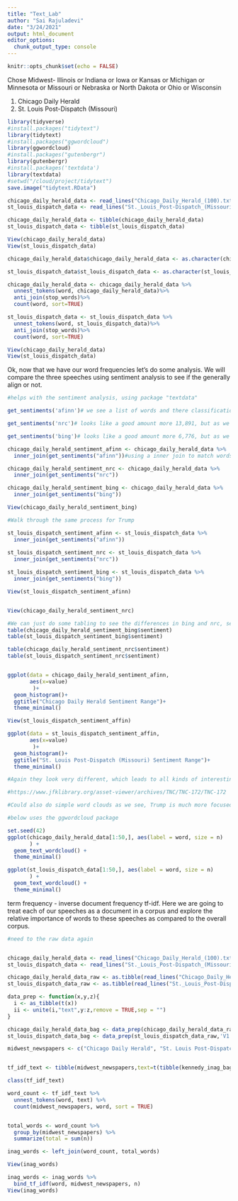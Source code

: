 ```yaml
---
title: "Text_Lab"
author: "Sai Rajuladevi"
date: "3/24/2021"
output: html_document
editor_options: 
  chunk_output_type: console
---
```

```r
knitr::opts_chunk$set(echo = FALSE)
```

Chose Midwest- Illinois or Indiana or Iowa or Kansas or Michigan or Minnesota or Missouri or Nebraska or North Dakota or Ohio or Wisconsin

(1) Chicago Daily Herald
(2) St. Louis Post-Dispatch (Missouri)


```r
library(tidyverse)
#install.packages("tidytext")
library(tidytext)
#install.packages("ggwordcloud")
library(ggwordcloud)
#install.packages("gutenbergr") 
library(gutenbergr)
#install.packages('textdata')
library(textdata)
#setwd("/cloud/project/tidytext")
save.image("tidytext.RData")
```

```r
chicago_daily_herald_data <- read_lines("Chicago_Daily_Herald_(100).txt")
st_louis_dispatch_data <- read_lines("St._Louis_Post-Dispatch_(Missouri)_(100).txt")

chicago_daily_herald_data <- tibble(chicago_daily_herald_data)
st_louis_dispatch_data <- tibble(st_louis_dispatch_data)

View(chicago_daily_herald_data)
View(st_louis_dispatch_data)

chicago_daily_herald_data$chicago_daily_herald_data <- as.character(chicago_daily_herald_data$chicago_daily_herald_data)

st_louis_dispatch_data$st_louis_dispatch_data <- as.character(st_louis_dispatch_data$st_louis_dispatch_data)

chicago_daily_herald_data <- chicago_daily_herald_data %>%
  unnest_tokens(word, chicago_daily_herald_data)%>%
  anti_join(stop_words)%>% 
  count(word, sort=TRUE)

st_louis_dispatch_data <- st_louis_dispatch_data %>%
  unnest_tokens(word, st_louis_dispatch_data)%>%
  anti_join(stop_words)%>% 
  count(word, sort=TRUE)

View(chicago_daily_herald_data)
View(st_louis_dispatch_data)
```


Ok, now that we have our word frequencies let's do some analysis. We will compare the three speeches using sentiment analysis to see if the generally align or not. 

```r
#helps with the sentiment analysis, using package "textdata"

get_sentiments('afinn')# we see a list of words and there classification, 2,467 - not really that many overall. 

get_sentiments('nrc')# looks like a good amount more 13,891, but as we can see words are classified in several different categories. 

get_sentiments('bing')# looks like a good amount more 6,776, but as we can see just negative and positive. 

chicago_daily_herald_sentiment_afinn <- chicago_daily_herald_data %>%
  inner_join(get_sentiments("afinn"))#using a inner join to match words and add the sentiment variable

chicago_daily_herald_sentiment_nrc <- chicago_daily_herald_data %>%
  inner_join(get_sentiments("nrc"))

chicago_daily_herald_sentiment_bing <- chicago_daily_herald_data %>%
  inner_join(get_sentiments("bing"))

View(chicago_daily_herald_sentiment_bing)

#Walk through the same process for Trump 

st_louis_dispatch_sentiment_afinn <- st_louis_dispatch_data %>%
  inner_join(get_sentiments("afinn"))
  
st_louis_dispatch_sentiment_nrc <- st_louis_dispatch_data %>%
  inner_join(get_sentiments("nrc"))

st_louis_dispatch_sentiment_bing <- st_louis_dispatch_data %>%
  inner_join(get_sentiments("bing"))

View(st_louis_dispatch_sentiment_afinn)


View(chicago_daily_herald_sentiment_nrc)
```



```r
#We can just do some tabling to see the differences in bing and nrc, seems like Kennedy's speech at least first glanced was much more balanced in terms of negative/positive sentiment
table(chicago_daily_herald_sentiment_bing$sentiment)
table(st_louis_dispatch_sentiment_bing$sentiment)

table(chicago_daily_herald_sentiment_nrc$sentiment)
table(st_louis_dispatch_sentiment_nrc$sentiment)


ggplot(data = chicago_daily_herald_sentiment_afinn, 
       aes(x=value)
        )+
  geom_histogram()+
  ggtitle("Chicago Daily Herald Sentiment Range")+
  theme_minimal()

View(st_louis_dispatch_sentiment_affin)

ggplot(data = st_louis_dispatch_sentiment_affin, 
       aes(x=value)
        )+
  geom_histogram()+
  ggtitle("St. Louis Post-Dispatch (Missouri) Sentiment Range")+
  theme_minimal()

#Again they look very different, which leads to all kinds of interesting questions around the current state of affairs at the time these speeches were given and enforces the idea that text needs to be analyzed in the context of when it was written.....Hermeneutics! I would reference this debate between Nixon and Kennedy to get a basic idea of the events being confronted at this time. 

#https://www.jfklibrary.org/asset-viewer/archives/TNC/TNC-172/TNC-172

#Could also do simple word clouds as we see, Trump is much more focused on the US whereas Kennedy references the "World" at a higher rate. 

#below uses the ggwordcloud package

set.seed(42)
ggplot(chicago_daily_herald_data[1:50,], aes(label = word, size = n)
       ) +
  geom_text_wordcloud() +
  theme_minimal()

ggplot(st_louis_dispatch_data[1:50,], aes(label = word, size = n)
       ) +
  geom_text_wordcloud() +
  theme_minimal()

```



term frequency - inverse document frequency tf-idf. Here we are going to treat
each of our speeches as a document in a corpus and explore the relative 
importance of words to these speeches as compared to the overall corpus. 
```r
#need to the raw data again


chicago_daily_herald_data <- read_lines("Chicago_Daily_Herald_(100).txt")
st_louis_dispatch_data <- read_lines("St._Louis_Post-Dispatch_(Missouri)_(100).txt")

chicago_daily_herald_data_raw <- as.tibble(read_lines("Chicago_Daily_Herald_(100).txt"))
st_louis_dispatch_data_raw <- as.tibble(read_lines("St._Louis_Post-Dispatch_(Missouri)_(100).txt"))

data_prep <- function(x,y,z){
  i <- as_tibble(t(x))
  ii <- unite(i,"text",y:z,remove = TRUE,sep = "")
}

chicago_daily_herald_data_bag <- data_prep(chicago_daily_herald_data_raw,'V1','V425')
st_louis_dispatch_data_bag <- data_prep(st_louis_dispatch_data_raw,'V1','V149')

midwest_newspapers <- c("Chicago Daily Herald", "St. Louis Post-Dispatch (Missouri)")


tf_idf_text <- tibble(midwest_newspapers,text=t(tibble(kennedy_inag_bag,chicago_daily_herald_data_bag,st_louis_dispatch_data_bag,.name_repair = "universal")))

class(tf_idf_text)

word_count <- tf_idf_text %>%
  unnest_tokens(word, text) %>%
  count(midwest_newspapers, word, sort = TRUE)


total_words <- word_count %>% 
  group_by(midwest_newspapers) %>% 
  summarize(total = sum(n))

inag_words <- left_join(word_count, total_words)

View(inag_words)

inag_words <- inag_words %>%
  bind_tf_idf(word, midwest_newspapers, n)
View(inag_words)

```

